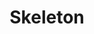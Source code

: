 ---
title: Skeleton
description: ''
draft: true
repo: https://github.com
accessibility: https://github.com
---